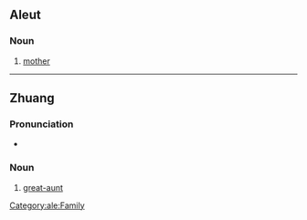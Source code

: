 ==Aleut==

===Noun===
{{head|ale|noun}}

# [[mother]]

[[Category:ale:Family]]

----

==Zhuang==

===Pronunciation===
* {{za-pron}}

===Noun===
{{za-head|noun}}

# {{lb|za|dialectal}} [[great-aunt]] {{gl|[[paternal grandmother]]'s [[younger sister]]}}
#: {{syn|za|lauxheiz}}

{{C|za|Family}}